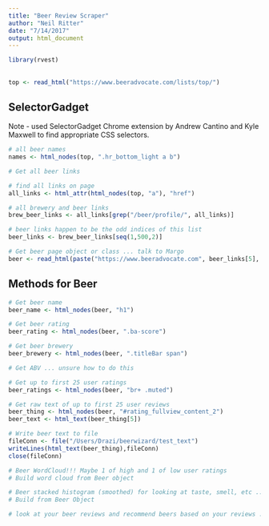 ```yaml
---
title: "Beer Review Scraper"
author: "Neil Ritter"
date: "7/14/2017"
output: html_document
---
```


```r

library(rvest)

```

##


```r

top <- read_html("https://www.beeradvocate.com/lists/top/")

```


## SelectorGadget

Note - used SelectorGadget Chrome extension by Andrew Cantino and Kyle Maxwell to find appropriate CSS selectors. 

```r
# all beer names
names <- html_nodes(top, ".hr_bottom_light a b")

```


```r
# Get all beer links

# find all links on page
all_links <- html_attr(html_nodes(top, "a"), "href")

# all brewery and beer links
brew_beer_links <- all_links[grep("/beer/profile/", all_links)]

# beer links happen to be the odd indices of this list
beer_links <- brew_beer_links[seq(1,500,2)]


```



```r
# Get beer page object or class ... talk to Margo
beer <- read_html(paste("https://www.beeradvocate.com", beer_links[5], sep = ""))

```

## Methods for Beer

```r
# Get beer name
beer_name <- html_nodes(beer, "h1")
```

```r
# Get beer rating
beer_rating <- html_nodes(beer, ".ba-score")

```

```r
# Get beer brewery
beer_brewery <- html_nodes(beer, ".titleBar span")

```

```r
# Get ABV ... unsure how to do this

```

```r
# Get up to first 25 user ratings
beer_ratings <- html_nodes(beer, "br+ .muted")

```

```r
# Get raw text of up to first 25 user reviews
beer_thing <- html_nodes(beer, "#rating_fullview_content_2")
beer_text <- html_text(beer_thing[5])

# Write beer text to file
fileConn <- file("/Users/Drazi/beerwizard/test_text")
writeLines(html_text(beer_thing),fileConn)
close(fileConn)
```



```r
# Beer WordCloud!!! Maybe 1 of high and 1 of low user ratings
# Build word cloud from Beer object


```

```r
# Beer stacked histogram (smoothed) for looking at taste, smell, etc ...
# Build from Beer Object

```

```r
# look at your beer reviews and recommend beers based on your reviews ... beers like beers you reviewed outside of classic style similarities


```


